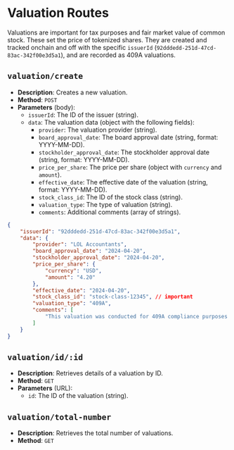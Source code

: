 # Valuation Routes

Valuations are important for tax purposes and fair market value of common stock. These set the price of tokenized shares. They are created and tracked onchain and off with the specific `issuerId` (`92dddedd-251d-47cd-83ac-342f00e3d5a1`), and are recorded as 409A valuations.

## `valuation/create`

- **Description**: Creates a new valuation.
- **Method**: `POST`
- **Parameters** (body):
  - `issuerId`: The ID of the issuer (string).
  - `data`: The valuation data (object with the following fields):
    - `provider`: The valuation provider (string).
    - `board_approval_date`: The board approval date (string, format: YYYY-MM-DD).
    - `stockholder_approval_date`: The stockholder approval date (string, format: YYYY-MM-DD).
    - `price_per_share`: The price per share (object with `currency` and `amount`).
    - `effective_date`: The effective date of the valuation (string, format: YYYY-MM-DD).
    - `stock_class_id`: The ID of the stock class (string).
    - `valuation_type`: The type of valuation (string).
    - `comments`: Additional comments (array of strings).

````json
{
    "issuerId": "92dddedd-251d-47cd-83ac-342f00e3d5a1",
    "data": {
        "provider": "LOL Accountants",
        "board_approval_date": "2024-04-20",
        "stockholder_approval_date": "2024-04-20",
        "price_per_share": {
            "currency": "USD",
            "amount": "4.20"
        },
        "effective_date": "2024-04-20",
        "stock_class_id": "stock-class-12345", // important
        "valuation_type": "409A",
        "comments": [
            "This valuation was conducted for 409A compliance purposes and reflects the fair market value of Transfer Agent Protocol's common stock as of the effective date."
        ]
    }
}
````


## `valuation/id/:id`

- **Description**: Retrieves details of a valuation by ID.
- **Method**: `GET`
- **Parameters** (URL):
  - `id`: The ID of the valuation (string).

## `valuation/total-number`

- **Description**: Retrieves the total number of valuations.
- **Method**: `GET`
